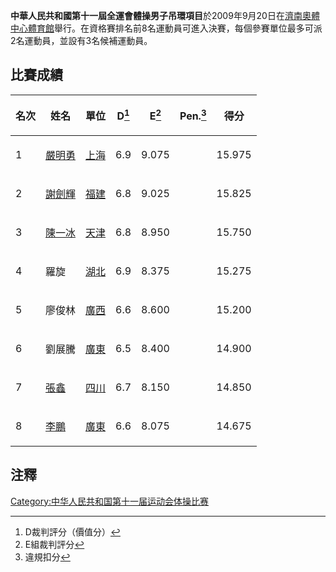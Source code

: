 '''中華人民共和國第十一屆全運會體操男子吊環項目'''於2009年9月20日在[[濟南奧體中心體育館|濟南奧體中心體育館]]舉行。在資格賽排名前8名運動員可進入決賽，每個參賽單位最多可派2名運動員，並設有3名候補運動員。

==比賽成績==
{| class="wikitable sortable" style="text-align:center; font-size: small;"
!名次||姓名||單位||D<ref>D裁判評分（價值分）</ref>||E<ref>E組裁判評分</ref>||Pen.<ref>違規扣分</ref>||得分
|- bgcolor="gold"
|1||align=left| [[嚴明勇|嚴明勇]]||[[上海|上海]]||6.9||9.075||||15.975
|- bgcolor="silver"
|2||align=left| [[謝劍輝|謝劍輝]]||[[福建|福建]]||6.8||9.025||||15.825
|- bgcolor="cc9966" 
|3||align=left| [[陳一冰|陳一冰]]||[[天津|天津]]||6.8||8.950||||15.750
|-
|4||align=left| 羅旋||[[湖北|湖北]]||6.9||8.375||||15.275
|-
|5||align=left| 廖俊林||[[廣西|廣西]]||6.6||8.600||||15.200
|-
|6||align=left| 劉展騰||[[廣東|廣東]]||6.5||8.400||||14.900
|-
|7||align=left| [[張鑫|張鑫]]||[[四川|四川]]||6.7||8.150||||14.850
|-
|8||align=left| [[李鵬_(體操運動員)|李鵬]]||[[廣東|廣東]]||6.6||8.075||||14.675
|}

==注釋==
<div class="references-small">
<references />
</div>

[[Category:中华人民共和国第十一届运动会体操比赛|Category:中华人民共和国第十一届运动会体操比赛]]